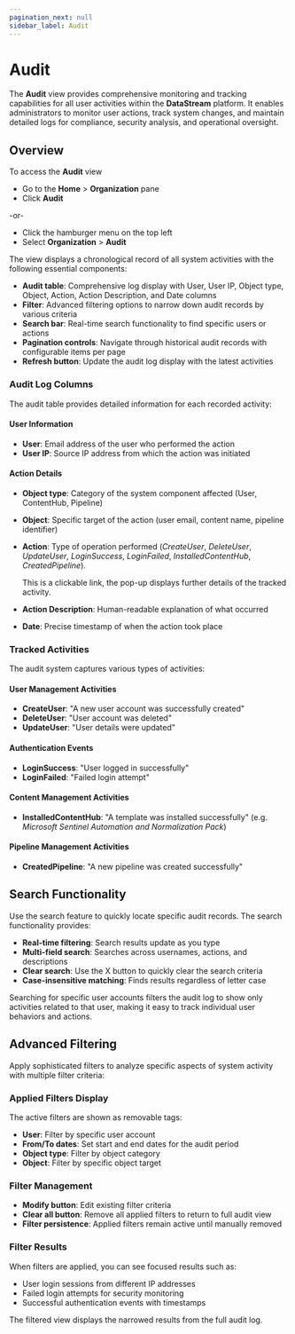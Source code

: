 ```yaml
---
pagination_next: null
sidebar_label: Audit
---
```


# Audit

The **Audit** view provides comprehensive monitoring and tracking capabilities for all user activities within the **DataStream** platform. It enables administrators to monitor user actions, track system changes, and maintain detailed logs for compliance, security analysis, and operational oversight.

## Overview

To access the **Audit** view 

- Go to the **Home** > **Organization** pane
- Click **Audit**

-or-

- Click the hamburger menu on the top left
- Select **Organization** > **Audit**

The view displays a chronological record of all system activities with the following essential components:

- **Audit table**: Comprehensive log display with User, User IP, Object type, Object, Action, Action Description, and Date columns
- **Filter**: Advanced filtering options to narrow down audit records by various criteria
- **Search bar**: Real-time search functionality to find specific users or actions
- **Pagination controls**: Navigate through historical audit records with configurable items per page
- **Refresh button**: Update the audit log display with the latest activities

### Audit Log Columns

The audit table provides detailed information for each recorded activity:

#### User Information

- **User**: Email address of the user who performed the action
- **User IP**: Source IP address from which the action was initiated

#### Action Details

- **Object type**: Category of the system component affected (User, ContentHub, Pipeline)
- **Object**: Specific target of the action (user email, content name, pipeline identifier)
- **Action**: Type of operation performed (_CreateUser_, _DeleteUser_, _UpdateUser_, _LoginSuccess_, _LoginFailed_, _InstalledContentHub_, _CreatedPipeline_).

  This is a clickable link, the pop-up displays further details of the tracked activity.

- **Action Description**: Human-readable explanation of what occurred
- **Date**: Precise timestamp of when the action took place

### Tracked Activities

The audit system captures various types of activities:

#### User Management Activities

- **CreateUser**: "A new user account was successfully created"
- **DeleteUser**: "User account was deleted"  
- **UpdateUser**: "User details were updated"

#### Authentication Events

- **LoginSuccess**: "User logged in successfully"
- **LoginFailed**: "Failed login attempt"

#### Content Management Activities

- **InstalledContentHub**: "A template was installed successfully" (e.g. _Microsoft Sentinel Automation and Normalization Pack_)

#### Pipeline Management Activities

- **CreatedPipeline**: "A new pipeline was created successfully"

## Search Functionality

Use the search feature to quickly locate specific audit records. The search functionality provides:

- **Real-time filtering**: Search results update as you type
- **Multi-field search**: Searches across usernames, actions, and descriptions
- **Clear search**: Use the X button to quickly clear the search criteria
- **Case-insensitive matching**: Finds results regardless of letter case

Searching for specific user accounts filters the audit log to show only activities related to that user, making it easy to track individual user behaviors and actions.

## Advanced Filtering

Apply sophisticated filters to analyze specific aspects of system activity with multiple filter criteria:

### Applied Filters Display

The active filters are shown as removable tags:

- **User**: Filter by specific user account
- **From/To dates**: Set start and end dates for the audit period
- **Object type**: Filter by object category
- **Object**: Filter by specific object target

### Filter Management

- **Modify button**: Edit existing filter criteria
- **Clear all button**: Remove all applied filters to return to full audit view
- **Filter persistence**: Applied filters remain active until manually removed

### Filter Results

When filters are applied, you can see focused results such as:

- User login sessions from different IP addresses
- Failed login attempts for security monitoring
- Successful authentication events with timestamps

The filtered view displays the narrowed results from the full audit log.
